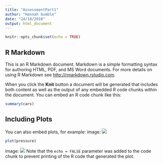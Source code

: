 ```yaml
---
title: "AssessmentPart1"
author: "Hannah Gumble"
date: "24/10/2018"
output: html_document
---
```


```r
knitr::opts_chunk$set(echo = TRUE)
```

## R Markdown

This is an R Markdown document. Markdown is a simple formatting syntax for authoring HTML, PDF, and MS Word documents. For more details on using R Markdown see <http://rmarkdown.rstudio.com>.

When you click the **Knit** button a document will be generated that includes both content as well as the output of any embedded R code chunks within the document. You can embed an R code chunk like this:

```r
summary(cars)
```

## Including Plots

You can also embed plots, for example:
image: ![](Assessmentmap-2.jpg)
```r
plot(pressure)
```
image: ![](Assessmentmap-2.jpg)
Note that the `echo = FALSE` parameter was added to the code chunk to prevent printing of the R code that generated the plot.

